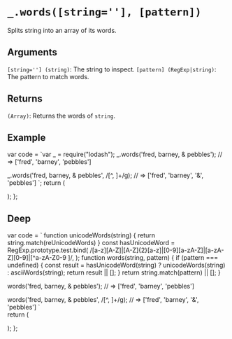 # `_.words([string=''], [pattern])`

Splits string into an array of its words.

## Arguments

`[string=''] (string)`: The string to inspect. 
`[pattern] (RegExp|string)`: The pattern to match words.

## Returns

`(Array)`: Returns the words of `string`.

## Example


var code = `var _ = require("lodash");
_.words('fred, barney, & pebbles');
// => ['fred', 'barney', 'pebbles']
 
_.words('fred, barney, & pebbles', /[^, ]+/g);
// => ['fred', 'barney', '&', 'pebbles']
`;
  return (
    <div>
      <Embed source={code} />
    </div>
  );
};

<Demo />


## Deep

var code =  `
function unicodeWords(string) {
  return string.match(reUnicodeWords)
}
const hasUnicodeWord = RegExp.prototype.test.bind(
    /[a-z][A-Z]|[A-Z]{2}[a-z]|[0-9][a-zA-Z]|[a-zA-Z][0-9]|[^a-zA-Z0-9 ]/,
);
function words(string, pattern) {
    if (pattern === undefined) {
        const result = hasUnicodeWord(string) ? unicodeWords(string) : asciiWords(string);
        return result || [];
    }
    return string.match(pattern) || [];
}

words('fred, barney, & pebbles');
// => ['fred', 'barney', 'pebbles']
 
words('fred, barney, & pebbles', /[^, ]+/g);
// => ['fred', 'barney', '&', 'pebbles']
`   
  return (
    <div>
      <Embed source={code} />
    </div>
  );
};

<DeepDemo/>

